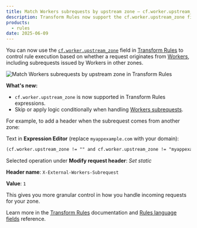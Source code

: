```yaml
---
title: Match Workers subrequests by upstream zone — cf.worker.upstream_zone now supported in Transform Rules
description: Transform Rules now support the cf.worker.upstream_zone field, letting you conditionally apply rules based on which zone sent Workers subrequest.
products:
  - rules
date: 2025-06-09
---
```



You can now use the [`cf.worker.upstream_zone`](/ruleset-engine/rules-language/fields/reference/cf.worker.upstream_zone/) field in [Transform Rules](/rules/transform/) to control rule execution based on whether a request originates from [Workers](/workers/), including subrequests issued by Workers in other zones.

![Match Workers subrequests by upstream zone in Transform Rules](~/assets/images/changelog/rules/transform-rule-subrequest-matching.png)

**What's new:**
- `cf.worker.upstream_zone` is now supported in Transform Rules expressions.
- Skip or apply logic conditionally when handling [Workers subrequests](/workers/platform/limits/#subrequests).

For example, to add a header when the subrequest comes from another zone:

<Example>

Text in **Expression Editor** (replace `myappexample.com` with your domain):

```txt
(cf.worker.upstream_zone != "" and cf.worker.upstream_zone != "myappexample.com")
```

Selected operation under **Modify request header**: _Set static_

**Header name**: `X-External-Workers-Subrequest`

**Value**: `1`

</Example>

This gives you more granular control in how you handle incoming requests for your zone.

Learn more in the [Transform Rules](/rules/transform/) documentation and [Rules language fields](/ruleset-engine/rules-language/fields/reference/) reference.